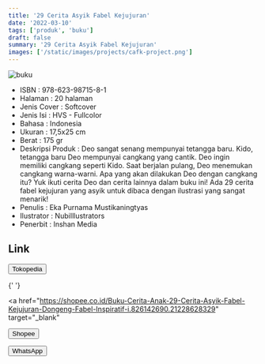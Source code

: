 ```yaml
---
title: '29 Cerita Asyik Fabel Kejujuran'
date: '2022-03-10'
tags: ['produk', 'buku']
draft: false
summary: '29 Cerita Asyik Fabel Kejujuran'
images: ['/static/images/projects/cafk-project.png']
---
```


![buku](/static/images/projects/cafk-project.png)

- ISBN : 978-623-98715-8-1
- Halaman : 20 halaman
- Jenis Cover : Softcover
- Jenis Isi : HVS - Fullcolor
- Bahasa : Indonesia
- Ukuran : 17,5x25 cm
- Berat : 175 gr
- Deskripsi Produk : Deo sangat senang mempunyai tetangga baru. Kido, tetangga baru Deo mempunyai cangkang yang cantik. Deo ingin memiliki cangkang seperti Kido. Saat berjalan pulang, Deo menemukan cangkang warna-warni. Apa yang akan dilakukan Deo dengan cangkang itu?
  Yuk ikuti cerita Deo dan cerita lainnya dalam buku ini! Ada 29 cerita fabel kejujuran yang asyik untuk dibaca dengan ilustrasi yang sangat menarik!
- Penulis : Eka Purnama Mustikaningtyas
- Ilustrator : NubiIllustrators
- Penerbit : Inshan Media

## Link

<div>
  <a href="https://www.tokopedia.com/inshanbooks-store/buku-cerita-anak-29-cerita-asyik-fabel-kejujuran?extParam=whid%3D14055660"
  target="_blank">
    <button className="btn-tokped">Tokopedia</button>
  </a>

{' '}

<a
  href="https://shopee.co.id/Buku-Cerita-Anak-29-Cerita-Asyik-Fabel-Kejujuran-Dongeng-Fabel-Inspiratif-i.826142690.21228628329"
  target="_blank"
>
  <button className="btn-shopee">Shopee</button>
</a>

  <a href="https://wa.me/6281567891021" 
  target="_blank">
    <button className="btn-wa">WhatsApp</button>
  </a>
</div>
